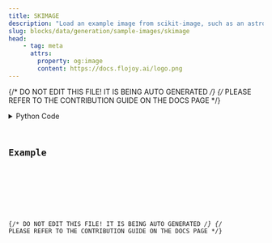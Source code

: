```yaml
---
title: SKIMAGE
description: "Load an example image from scikit-image, such as an astronaut, the moon, a horse, etc."
slug: blocks/data/generation/sample-images/skimage
head:
    - tag: meta
      attrs:
        property: og:image
        content: https://docs.flojoy.ai/logo.png
---
```


{/* DO NOT EDIT THIS FILE! IT IS BEING AUTO GENERATED */}
{/* PLEASE REFER TO THE CONTRIBUTION GUIDE ON THE DOCS PAGE */}


<DownloadStudioBanner />
<PythonDocsDisplay docstring={block_data["docstring"]} />
<details>
<summary>Python Code</summary>



<Code code={pythonCode} lang="py" wrap theme="dracula" />

[Find this Flojoy Block on GitHub](https://github.com/flojoy-ai/blocks/blob/main/blocks/DATA/GENERATION/SAMPLE_IMAGES/SKIMAGE/SKIMAGE.py)

</details>

## Example


<GetHelpWidget />


<AppDisplay app={app} blockName="SKIMAGE" client:visible />


<Example />

{/* DO NOT EDIT THIS FILE! IT IS BEING AUTO GENERATED */}
{/* PLEASE REFER TO THE CONTRIBUTION GUIDE ON THE DOCS PAGE */}
